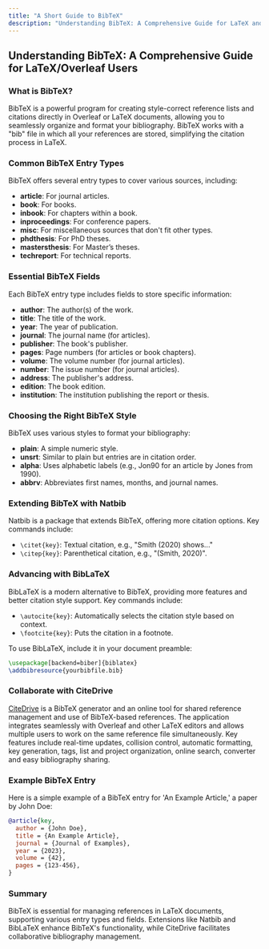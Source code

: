 ```yaml
---
title: "A Short Guide to BibTeX"
description: "Understanding BibTeX: A Comprehensive Guide for LaTeX and Overleaf Users"
---
```




## Understanding BibTeX: A Comprehensive Guide for LaTeX/Overleaf Users

### What is BibTeX?
BibTeX is a powerful program for creating style-correct reference lists and citations directly in Overleaf or LaTeX documents, allowing you to seamlessly organize and format your bibliography. BibTeX works with a "bib" file in which all your references are stored, simplifying the citation process in LaTeX.
<CiteDrive />

### Common BibTeX Entry Types
BibTeX offers several entry types to cover various sources, including:

- **article**: For journal articles.
- **book**: For books.
- **inbook**: For chapters within a book.
- **inproceedings**: For conference papers.
- **misc**: For miscellaneous sources that don't fit other types.
- **phdthesis**: For PhD theses.
- **mastersthesis**: For Master’s theses.
- **techreport**: For technical reports.

### Essential BibTeX Fields
Each BibTeX entry type includes fields to store specific information:

- **author**: The author(s) of the work.
- **title**: The title of the work.
- **year**: The year of publication.
- **journal**: The journal name (for articles).
- **publisher**: The book's publisher.
- **pages**: Page numbers (for articles or book chapters).
- **volume**: The volume number (for journal articles).
- **number**: The issue number (for journal articles).
- **address**: The publisher's address.
- **edition**: The book edition.
- **institution**: The institution publishing the report or thesis.

### Choosing the Right BibTeX Style
BibTeX uses various styles to format your bibliography:

- **plain**: A simple numeric style.
- **unsrt**: Similar to plain but entries are in citation order.
- **alpha**: Uses alphabetic labels (e.g., Jon90 for an article by Jones from 1990).
- **abbrv**: Abbreviates first names, months, and journal names.

### Extending BibTeX with Natbib
Natbib is a package that extends BibTeX, offering more citation options. Key commands include:

- `\citet{key}`: Textual citation, e.g., "Smith (2020) shows..."
- `\citep{key}`: Parenthetical citation, e.g., "(Smith, 2020)".

### Advancing with BibLaTeX
BibLaTeX is a modern alternative to BibTeX, providing more features and better citation style support. Key commands include:

- `\autocite{key}`: Automatically selects the citation style based on context.
- `\footcite{key}`: Puts the citation in a footnote.

To use BibLaTeX, include it in your document preamble:

```latex
\usepackage[backend=biber]{biblatex}
\addbibresource{yourbibfile.bib}
```

### Collaborate with CiteDrive
[CiteDrive](https://www.citedrive.com/) is a BibTeX generator and an online tool for shared reference management and use of BibTeX-based references. The application integrates seamlessly with Overleaf and other LaTeX editors and allows multiple users to work on the same reference file simultaneously. Key features include real-time updates, collision control, automatic formatting, key generation, tags, list and project organization, online search, converter and easy bibliography sharing.
### Example BibTeX Entry
Here is a simple example of a BibTeX entry for 'An Example Article,' a paper by John Doe:

```bibtex
@article{key,
  author = {John Doe},
  title = {An Example Article},
  journal = {Journal of Examples},
  year = {2023},
  volume = {42},
  pages = {123-456},
}
```

### Summary
BibTeX is essential for managing references in LaTeX documents, supporting various entry types and fields. Extensions like Natbib and BibLaTeX enhance BibTeX's functionality, while CiteDrive facilitates collaborative bibliography management.

